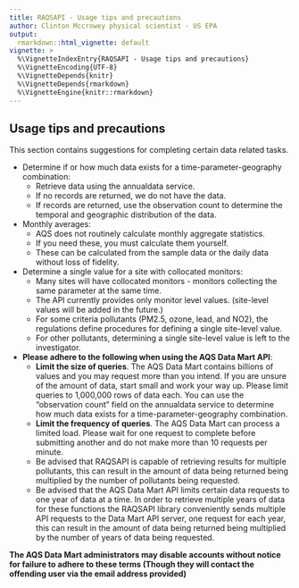 ```yaml
---
title: RAQSAPI - Usage tips and precautions
author: Clinton Mccrowey physical scientist - US EPA
output:
  rmarkdown::html_vignette: default
vignette: >
  %\VignetteIndexEntry{RAQSAPI - Usage tips and precautions}
  %\VignetteEncoding{UTF-8}
  %\VignetteDepends{knitr}
  %\VignetteDepends{rmarkdown}
  %\VignetteEngine{knitr::rmarkdown}
---
```


## Usage tips and precautions
This section contains suggestions for completing certain data related tasks.

* Determine if or how much data exists for a time-parameter-geography
    combination:
    + Retrieve data using the annualdata service.
    + If no records are returned, we do not have the data.
    + If records are returned, use the observation count to determine the
          temporal and geographic distribution of the data.
* Monthly averages:
    + AQS does not routinely calculate monthly aggregate statistics.
    + If you need these, you must calculate them yourself.
    + These can be calculated from the sample data or the daily data without
        loss of fidelity.
* Determine a single value for a site with collocated monitors:
    + Many sites will have collocated monitors - monitors collecting the same
        parameter at the same time.
    + The API currently provides only monitor level values. (site-level values
        will be added in the future.)
    + For some criteria pollutants (PM2.5, ozone, lead, and NO2), the
        regulations define procedures for defining a single site-level value.
    + For other pollutants, determining a single site-level value is left to
        the investigator.     
        
* __Please adhere to the following when using the AQS Data Mart API__:
  + __Limit the size of queries__. The AQS Data Mart contains billions of values
    and you may request more than you intend. If you are unsure of the
    amount of data, start small and work your way up. Please limit
    queries to 1,000,000 rows of data each. You can use the
    "observation count" field on the annualdata service to determine how
    much data exists for a time-parameter-geography combination.  
  + __Limit the frequency of queries__. The AQS Data Mart can process a limited
    load. Please wait for one request to complete before submitting another
    and do not make more than 10 requests per minute.
  + Be advised that RAQSAPI is capable of retrieving results for multiple
    pollutants, this can result in the amount of data being returned being
    multiplied by the number of pollutants being requested.
  + Be advised that the AQS Data Mart API limits certain data requests to one
    year of data at a time. In order to retrieve multiple years of data for
    these functions the RAQSAPI library conveniently sends multiple API requests
    to the Data Mart API server, one request for each year, this can result in
    the amount of data being returned being multiplied by the number of years
    of data being requested.

__The AQS Data Mart administrators may disable accounts without notice for
failure to adhere to these terms (Though they will contact the offending
user via the email address provided)__
